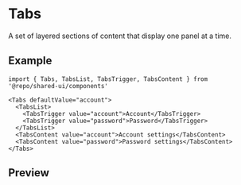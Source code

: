 
<Meta of={Stories} />

# Tabs

A set of layered sections of content that display one panel at a time.

## Example

```tsx
import { Tabs, TabsList, TabsTrigger, TabsContent } from '@repo/shared-ui/components'

<Tabs defaultValue="account">
  <TabsList>
    <TabsTrigger value="account">Account</TabsTrigger>
    <TabsTrigger value="password">Password</TabsTrigger>
  </TabsList>
  <TabsContent value="account">Account settings</TabsContent>
  <TabsContent value="password">Password settings</TabsContent>
</Tabs>
```

## Preview

<Primary />
